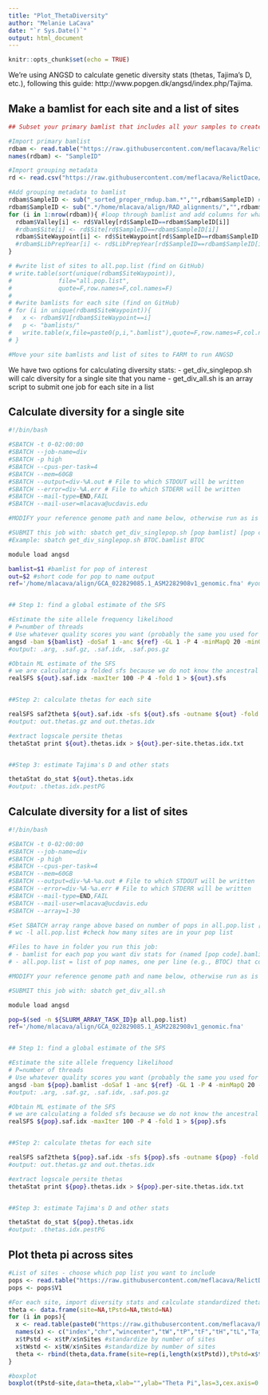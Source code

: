 ```yaml
---
title: "Plot_ThetaDiversity"
author: "Melanie LaCava"
date: "`r Sys.Date()`"
output: html_document
---
```


```r
knitr::opts_chunk$set(echo = TRUE)
```

We're using ANGSD to calculate genetic diversity stats (thetas, Tajima's D, etc.), following this guide: http://www.popgen.dk/angsd/index.php/Tajima.

## Make a bamlist for each site and a list of sites

```r

## Subset your primary bamlist that includes all your samples to create one bamlist for each population or other grouping you want to calculate diversity stats for (e.g., each sampling site)

#Import primary bamlist
rdbam <- read.table("https://raw.githubusercontent.com/meflacava/RelictDace/main/bamlists/bam.rwpopgen.txt",header=F)
names(rdbam) <- "SampleID"

#Import grouping metadata
rd <- read.csv("https://raw.githubusercontent.com/meflacava/RelictDace/main/metadata/AllProjects_RD_Metadata.csv")

#Add grouping metadata to bamlist
rdbam$SampleID <- sub("_sorted_proper_rmdup.bam.*","",rdbam$SampleID) #cut off long bam names to just get to sample IDs to make matching metadata easier
rdbam$SampleID <- sub(".*/home/mlacava/align/RAD_alignments/","",rdbam$SampleID)
for (i in 1:nrow(rdbam)){ #loop through bamlist and add columns for whatever grouping metadata you want
  rdbam$Valley[i] <- rd$Valley[rd$SampleID==rdbam$SampleID[i]]
  #rdbam$Site[i] <- rd$Site[rd$SampleID==rdbam$SampleID[i]]
  rdbam$SiteWaypoint[i] <- rd$SiteWaypoint[rd$SampleID==rdbam$SampleID[i]]
  #rdbam$LibPrepYear[i] <- rd$LibPrepYear[rd$SampleID==rdbam$SampleID[i]]
}

# #write list of sites to all.pop.list (find on GitHub)
# write.table(sort(unique(rdbam$SiteWaypoint)),
#             file="all.pop.list",
#             quote=F,row.names=F,col.names=F)
# 
# #write bamlists for each site (find on GitHub)
# for (i in unique(rdbam$SiteWaypoint)){
#   x <- rdbam$V1[rdbam$SiteWaypoint==i]
#   p <- "bamlists/"
#   write.table(x,file=paste0(p,i,".bamlist"),quote=F,row.names=F,col.names=F)
# }

#Move your site bamlists and list of sites to FARM to run ANGSD

```

We have two options for calculating diversity stats:
-   get_div_singlepop.sh will calc diversity for a single site that you name
-   get_div_all.sh is an array script to submit one job for each site in a list

## Calculate diversity for a single site

```bash
#!/bin/bash

#SBATCH -t 0-02:00:00
#SBATCH --job-name=div
#SBATCH -p high
#SBATCH --cpus-per-task=4
#SBATCH --mem=60GB
#SBATCH --output=div-%A.out # File to which STDOUT will be written
#SBATCH --error=div-%A.err # File to which STDERR will be written
#SBATCH --mail-type=END,FAIL
#SBATCH --mail-user=mlacava@ucdavis.edu

#MODIFY your reference genome path and name below, otherwise run as is

#SUBMIT this job with: sbatch get_div_singlepop.sh [pop bamlist] [pop code]
#Example: sbatch get_div_singlepop.sh BTOC.bamlist BTOC

module load angsd

bamlist=$1 #bamlist for pop of interest
out=$2 #short code for pop to name output
ref='/home/mlacava/align/GCA_022829085.1_ASM2282908v1_genomic.fna' #your reference genome


## Step 1: find a global estimate of the SFS

#Estimate the site allele frequency likelihood
# P=number of threads
# Use whatever quality scores you want (probably the same you used for PCAngsd)
angsd -bam ${bamlist} -doSaf 1 -anc ${ref} -GL 1 -P 4 -minMapQ 20 -minQ 20 -out ${out}
#output: .arg, .saf.gz, .saf.idx, .saf.pos.gz

#Obtain ML estimate of the SFS
# we are calculating a folded sfs because we do not know the ancestral state, and instead we are using the reference genome (if you know the ancestral state, provide it and exclude -fold 1 here and in next step)
realSFS ${out}.saf.idx -maxIter 100 -P 4 -fold 1 > ${out}.sfs


##Step 2: calculate thetas for each site

realSFS saf2theta ${out}.saf.idx -sfs ${out}.sfs -outname ${out} -fold 1
#output: out.thetas.gz and out.thetas.idx

#extract logscale persite thetas
thetaStat print ${out}.thetas.idx > ${out}.per-site.thetas.idx.txt


##Step 3: estimate Tajima's D and other stats

thetaStat do_stat ${out}.thetas.idx
#output: .thetas.idx.pestPG

```




## Calculate diversity for a list of sites

```bash
#!/bin/bash

#SBATCH -t 0-02:00:00
#SBATCH --job-name=div
#SBATCH -p high
#SBATCH --cpus-per-task=4
#SBATCH --mem=60GB
#SBATCH --output=div-%A-%a.out # File to which STDOUT will be written
#SBATCH --error=div-%A-%a.err # File to which STDERR will be written
#SBATCH --mail-type=END,FAIL
#SBATCH --mail-user=mlacava@ucdavis.edu
#SBATCH --array=1-30

#Set SBATCH array range above based on number of pops in all.pop.list [e.g., 1-30 for 30 pops to test]
# wc -l all.pop.list #check how many sites are in your pop list

#Files to have in folder you run this job:
# - bamlist for each pop you want div stats for (named [pop code].bamlist, e.g., BTOC.bamlist)
# - all.pop.list = list of pop names, one per line (e.g., BTOC) that correspond to the bamlists in the same folder

#MODIFY your reference genome path and name below, otherwise run as is

#SUBMIT this job with: sbatch get_div_all.sh

module load angsd

pop=$(sed -n ${SLURM_ARRAY_TASK_ID}p all.pop.list)
ref='/home/mlacava/align/GCA_022829085.1_ASM2282908v1_genomic.fna'


## Step 1: find a global estimate of the SFS

#Estimate the site allele frequency likelihood
# P=number of threads
# Use whatever quality scores you want (probably the same you used for PCAngsd)
angsd -bam ${pop}.bamlist -doSaf 1 -anc ${ref} -GL 1 -P 4 -minMapQ 20 -minQ 20 -out ${pop}
#output: .arg, .saf.gz, .saf.idx, .saf.pos.gz

#Obtain ML estimate of the SFS
# we are calculating a folded sfs because we do not know the ancestral state, and instead we are using the reference genome (if you know the ancestral state, provide it and exclude -fold 1 here and in next step)
realSFS ${pop}.saf.idx -maxIter 100 -P 4 -fold 1 > ${pop}.sfs


##Step 2: calculate thetas for each site

realSFS saf2theta ${pop}.saf.idx -sfs ${pop}.sfs -outname ${pop} -fold 1
#output: out.thetas.gz and out.thetas.idx

#extract logscale persite thetas
thetaStat print ${pop}.thetas.idx > ${pop}.per-site.thetas.idx.txt


##Step 3: estimate Tajima's D and other stats

thetaStat do_stat ${pop}.thetas.idx
#output: .thetas.idx.pestPG

```



## Plot theta pi across sites

```r
#List of sites - choose which pop list you want to include
pops <- read.table("https://raw.githubusercontent.com/meflacava/RelictDace/main/bamlists/west.pop.list")
pops <- pops$V1

#For each site, import diversity stats and calculate standardized theta pi and watterson's theta
theta <- data.frame(site=NA,tPstd=NA,tWstd=NA)
for (i in pops){
  x <- read.table(paste0("https://raw.githubusercontent.com/meflacava/RelictDace/main/results/diversity/",i,".thetas.idx.pestPG"))
  names(x) <- c("index","chr","wincenter","tW","tP","tF","tH","tL","Tajima","fuf","fud","fayh","zeng","nSites") #got from ANGSD website
  x$tPstd <- x$tP/x$nSites #standardize by number of sites
  x$tWstd <- x$tW/x$nSites #standardize by number of sites
  theta <- rbind(theta,data.frame(site=rep(i,length(x$tPstd)),tPstd=x$tPstd,tWstd=x$tWstd))
}

#boxplot
boxplot(tPstd~site,data=theta,xlab="",ylab="Theta Pi",las=3,cex.axis=0.8)

```